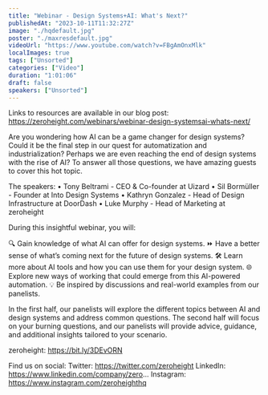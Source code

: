 ```yaml
---
title: "Webinar - Design Systems+AI: What's Next?"
publishedAt: "2023-10-11T11:32:27Z"
image: "./hqdefault.jpg"
poster: "./maxresdefault.jpg"
videoUrl: "https://www.youtube.com/watch?v=FBgAmOnxMlk"
localImages: true
tags: ["Unsorted"]
categories: ["Video"]
duration: "1:01:06"
draft: false
speakers: ["Unsorted"]
---
```


Links to resources are available in our blog post: https://zeroheight.com/webinars/webinar-design-systemsai-whats-next/

Are you wondering how AI can be a game changer for design systems? Could it be the final step in our quest for automatization and industrialization? Perhaps we are even reaching the end of design systems with the rise of AI?
To answer all those questions, we have amazing guests to cover this hot topic.

The speakers:
• Tony Beltrami - CEO & Co-founder at Uizard
• Sil Bormüller - Founder at Into Design Systems
• Kathryn Gonzalez - Head of Design Infrastructure at DoorDash
• Luke Murphy - Head of Marketing at zeroheight

During this insightful webinar, you will:

🔍 Gain knowledge of what AI can offer for design systems.
⏩ Have a better sense of what’s coming next for the future of design systems.
🛠️ Learn more about AI tools and how you can use them for your design system.
🌐 Explore new ways of working that could emerge from this AI-powered automation.
💡 Be inspired by discussions and real-world examples from our panelists.

In the first half, our panelists will explore the different topics between AI and design systems and address common questions. The second half will focus on your burning questions, and our panelists will provide advice, guidance, and additional insights tailored to your scenario.

zeroheight: https://bit.ly/3DEvORN

Find us on social:
Twitter: https://twitter.com/zeroheight
LinkedIn: https://www.linkedin.com/company/zero...
Instagram: https://www.instagram.com/zeroheighthq
